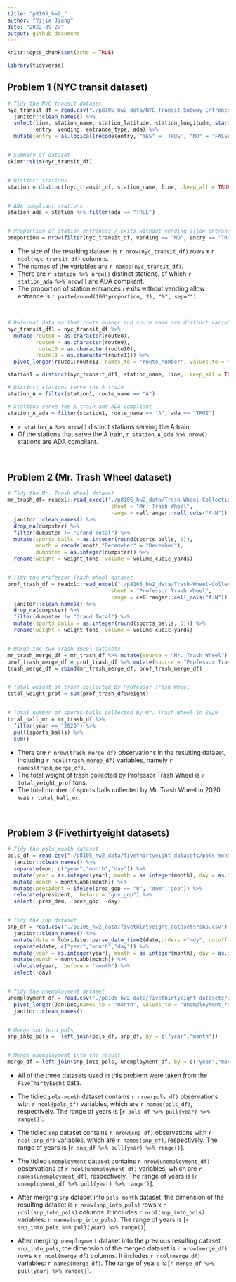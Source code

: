 ```yaml
---
title: "p8105_hw2_"
author: "Yijia Jiang"
date: "2022-09-27"
output: github_document
---
```


```r
knitr::opts_chunk$set(echo = TRUE)
```


```r
library(tidyverse)
```



## Problem 1 (NYC transit dataset)
```r
# Tidy the NYC transit dataset
nyc_transit_df = read.csv("./p8105_hw2_data/NYC_Transit_Subway_Entrance_And_Exit_Data.csv") %>% 
  janitor::clean_names() %>%
  select(line, station_name, station_latitude, station_longitude, starts_with("route"), 
         entry, vending, entrance_type, ada) %>% 
  mutate(entry = as.logical(recode(entry, "YES" = 'TRUE', "NO" = "FALSE")))


# Summary of dataset
skimr::skim(nyc_transit_df)


# Distinct stations
station = distinct(nyc_transit_df, station_name, line, .keep_all = TRUE)


# ADA compliant stations
station_ada = station %>% filter(ada == "TRUE")


# Proportion of station entrances / exits without vending allow entrance
proportion = nrow(filter(nyc_transit_df, vending == "NO", entry == "TRUE"))/nrow(filter(nyc_transit_df, vending == "NO"))


```

* The size of the resulting dataset is `r nrow(nyc_transit_df)` rows x `r ncol(nyc_transit_df)` columns.
* The names of the variables are `r names(nyc_transit_df)`.
* There are `r station %>% nrow()` distinct stations, of which `r station_ada %>% nrow()` are ADA compliant.
* The proportion of station entrances / exits without vending allow entrance is `r paste(round(100*proportion, 2), "%", sep="")`.

&nbsp;


```r
# Reformat data so that route number and route name are distinct variables
nyc_transit_df1 = nyc_transit_df %>%
  mutate(route8 = as.character(route8),
         route9 = as.character(route9),
         route10 = as.character(route10),
         route11 = as.character(route11)) %>%
  pivot_longer(route1:route11, names_to = "route_number", values_to = "route_name")

station1 = distinct(nyc_transit_df1, station_name, line, .keep_all = TRUE)

# Distinct stations serve the A train 
station_A = filter(station1, route_name == "A")

# Stations serve the A train and ADA compliant
station_A_ada = filter(station1, route_name == "A", ada == "TRUE")
```

* `r station_A %>% nrow()` distinct stations serving the A train.
* Of the stations that serve the A train, `r station_A_ada %>% nrow()` stations are ADA compliant.

&nbsp;



## Problem 2 (Mr. Trash Wheel dataset)
```r
# Tidy the Mr. Trash Wheel dataset
mr_trash_df= readxl::read_excel("./p8105_hw2_data/Trash-Wheel-Collection-Totals-7-2020-2.xlsx", 
                                 sheet = "Mr. Trash Wheel",
                                 range = cellranger::cell_cols("A:N")) %>% 
  janitor::clean_names() %>%
  drop_na(dumpster) %>% 
  filter(dumpster != "Grand Total") %>%
  mutate(sports_balls = as.integer(round(sports_balls, 0)),
         month = recode(month,"Decemeber" = "December"),
         dumpster = as.integer(dumpster)) %>% 
  rename(weight = weight_tons, volume = volume_cubic_yards)


# Tidy the Professor Trash Wheel dataset
prof_trash_df = readxl::read_excel("./p8105_hw2_data/Trash-Wheel-Collection-Totals-7-2020-2.xlsx", 
                                 sheet = "Professor Trash Wheel",
                                 range = cellranger::cell_cols("A:N")) %>% 
  janitor::clean_names() %>%
  drop_na(dumpster) %>% 
  filter(dumpster != "Grand Total") %>%
  mutate(sports_balls = as.integer(round(sports_balls, 0))) %>% 
  rename(weight = weight_tons, volume = volume_cubic_yards)


# Merge the two Trash Wheel datasets
mr_trash_merge_df = mr_trash_df %>% mutate(source = "Mr. Trash Wheel")
prof_trash_merge_df = prof_trash_df %>% mutate(source = "Professor Trash Wheel")
trash_merge_df = rbind(mr_trash_merge_df, prof_trash_merge_df)


# Total weight of trash collected by Professor Trash Wheel
total_weight_prof = sum(prof_trash_df$weight)


# Total number of sports balls collected by Mr. Trash Wheel in 2020
total_ball_mr = mr_trash_df %>% 
  filter(year == "2020") %>% 
  pull(sports_balls) %>% 
  sum()
```

* There are `r nrow(trash_merge_df)` observations in the resulting dataset, including `r ncol(trash_merge_df)` variables, namely `r names(trash_merge_df)`.
* The total weight of trash collected by Professor Trash Wheel is `r total_weight_prof` tons.
* The total number of sports balls collected by Mr. Trash Wheel in 2020 was `r total_ball_mr`.

&nbsp;


## Problem 3 (Fivethirtyeight datasets)
```r
# Tidy the pols_month dataset
pols_df = read.csv("./p8105_hw2_data/fivethirtyeight_datasets/pols-month.csv") %>% 
  janitor::clean_names() %>% 
  separate(mon, c("year","month","day")) %>%
  mutate(year = as.integer(year), month = as.integer(month), day = as.integer(day))%>%
  mutate(month = month.abb[month]) %>% 
  mutate(president = ifelse(prez_gop == "0", "dem","gop")) %>% 
  relocate(president, .before = "gov_gop") %>% 
  select(-prez_dem, -prez_gop, -day)


# Tidy the snp dataset
snp_df = read.csv("./p8105_hw2_data/fivethirtyeight_datasets/snp.csv") %>% 
  janitor::clean_names() %>% 
  mutate(date = lubridate::parse_date_time2(date,orders ="mdy", cutoff_2000 = 23)) %>% 
  separate(date, c("year","month","day")) %>%
  mutate(year = as.integer(year), month = as.integer(month), day = as.integer(day))%>%
  mutate(month = month.abb[month]) %>% 
  relocate(year, .before = "month") %>% 
  select(-day)


# Tidy the unemployment dataset
unemployment_df = read.csv("./p8105_hw2_data/fivethirtyeight_datasets/unemployment.csv") %>% 
  pivot_longer(Jan:Dec,names_to = "month", values_to = "unemployment_rate") %>%
  janitor::clean_names() 


# Merge snp into pols
snp_into_pols =  left_join(pols_df, snp_df, by = c("year","month"))


# Merge unemployment into the result
merge_df = left_join(snp_into_pols, unemployment_df, by = c("year","month"))
```


* All of the three datasets used in this problem were taken from the `FiveThirtyEight` data.

* The tidied `pols-month` dataset contains `r nrow(pols_df)` observations with `r ncol(pols_df)` variables, which are `r names(pols_df)`, respectively. The range of years is [`r pols_df %>% pull(year) %>% range()`].

* The tidied `snp` dataset contains `r nrow(snp_df)` observations with `r ncol(snp_df)` variables,  which are `r names(snp_df)`, respectively. The range of years is [`r snp_df %>% pull(year) %>% range()`].

* The tidied `unemployment` dataset contains `r nrow(unemployment_df)` observations of `r ncol(unemployment_df)` variables, which are `r names(unemployment_df)`, respectively. The range of years is [`r unemployment_df %>% pull(year) %>% range()`].

* After merging `snp` dataset into `pols-month` dataset, the dimension of the resulting dataset is `r nrow(snp_into_pols)` rows x `r ncol(snp_into_pols)` columns. It includes `r ncol(snp_into_pols)` variables: `r names(snp_into_pols)`. The range of years is [`r snp_into_pols %>% pull(year) %>% range()`].

* After merging `unemployment` dataset into the previous resulting dataset `snp_into_pols`, the dimension of the merged dataset is `r nrow(merge_df)` rows x `r ncol(merge_df)` columns. It includes `r ncol(merge_df)` variables: `r names(merge_df)`. The range of years is [`r merge_df %>% pull(year) %>% range()`].












